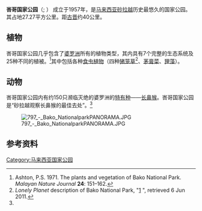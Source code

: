 {{Infobox protected area
| name = 峇哥国家公园<br>Taman Negara Bako<br>Bako National Park
| iucn_category = II
| photo = Bako National Park (3679460540).jpg
| photo_caption = 峇哥国家公园著名的岩石
| map = Indonesia Borneo
| map_caption = 峇哥国家公园所在地
| map_width = 280
| label = 峇哥国家公园
| label_position = right
| location = [[马来西亚|马来西亚]][[砂拉越|砂拉越]]
| nearest_city = [[古晋|古晋]]
| coords = {{coord|1|43|N|110|28|E|region:MY_type:landmark_source:GNS-enwiki|display=inline,title}}
| lat_d = 1
| lat_m = 43
| lat_s =
| lat_NS = N
| long_d = 110
| long_m = 28
| long_s =
| long_EW = E
| area = 27 km²
| established = 1957年
| visitation_num =
| visitation_year =
| governing_body = [[Sarawak_Forestry|Sarawak Forestry]]
}}

'''峇哥国家公园'''（{{lang-ms|Taman Negara Bako}}; {{lang-en|Bako National Park}}） 成立于1957年，是[[马来西亚|马来西亚]][[砂拉越|砂拉越]]历史最悠久的国家公园。其占地27.27平方公里。距[[古晋|古晋]]约40公里。

== 植物 ==
峇哥国家公园几乎包含了[[婆罗洲|婆罗洲]]所有的植物类型，其内具有7个完整的生态系统及25种不同的植被。<ref>Ashton, P.S. 1971. The plants and vegetation of Bako National Park. ''Malayan Nature Journal'' '''24''': 151–162.</ref>其中包括各种[[食虫植物|食虫植物]]（四种[[猪笼草|猪笼草]]<ref name="#1">''Lonely Planet'' description of Bako National Park, "[http://www.lonelyplanet.com/malaysia/malaysian-borneo-sarawak/bako-national-park] {{Wayback|url=http://www.lonelyplanet.com/malaysia/malaysian-borneo-sarawak/bako-national-park |date=20190327223346 }}", retrieved 6 Jun 2011.</ref>、[[茅膏菜|茅膏菜]]、[[狸藻|狸藻]]）。

== 动物 ==
峇哥国家公园内有约150只濒临灭绝的婆罗洲的[[特有种|特有种]]——[[长鼻猴|长鼻猴]]。峇哥国家公园是“砂拉越观察长鼻猴的最佳去处”。<ref name="#1"/>

[[File:797_-_Bako_NationalparkPANORAMA.JPG|thumb]]

==参考资料==
{{Portal box|马来西亚}}
{{reflist}}

{{马来西亚国家公园}}
[[Category:马来西亚国家公园|Category:马来西亚国家公园]]